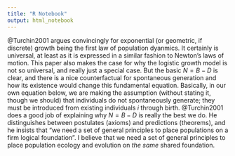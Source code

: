 ```yaml
---
title: "R Notebook"
output: html_notebook
---
```




@Turchin2001 argues convincingly for exponential (or geometric, if discrete) growth being the first law of population dyanmics.
It certainly is universal, at least as it is expressed in a similar fashion to Newton's laws of motion.
This paper also makes the case for why the logistic growth model is not so universal, and really just a special case.
But the basic $N = B - D$ is clear, and there is a nice counterfactual for spontaneous generation and how its existence would change this fundamental equation.
Basically, in our own equation below, we are making the assumption (without stating it, though we should) that individuals do not spontaneously generate; they must be introduced from existing individuals $i$ through birth.
@Turchin2001 does a good job of explaining why $N = B - D$ is really the best we do.
He distinguishes between postulates (axioms) and predictions (theorems), and he insists that "we need a set of general principles to place populations on a firm logical foundation".
I believe that we need a set of general principles to place population ecology and evolution on *the same* shared foundation.
